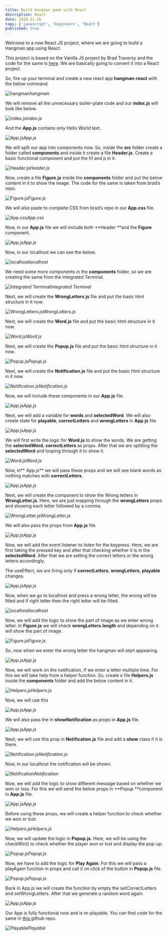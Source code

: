 ```yaml
---
title: Build Hangman game with React
description: React
date: 2020-11-26
tags: ['javascript', 'beginners', 'React']
published: true
---
```


Welcome to a new React JS project, where we are going to build a Hangman app using React.

This project is based on the Vanilla JS project by Brad Traversy and the code for the same is [here](https://github.com/bradtraversy/vanillawebprojects/tree/master/hangman). We are basically going to convert it into a React project.

So, fire up your terminal and create a new react app **hangman-react** with the below command.

![hangman](https://res.cloudinary.com/dxkxvfo2o/image/upload/v1609644179/React-Projects/hangman-react/1_pbhzqx.png)*hangman*

We will remove all the unnecessary boiler-plate code and our **index.js** will look like below.

![index.js](https://res.cloudinary.com/dxkxvfo2o/image/upload/v1609644178/React-Projects/hangman-react/2_iy4ifc.png)*index.js*

And the **App.js** contains only Hello World text.

![App.js](https://res.cloudinary.com/dxkxvfo2o/image/upload/v1609644178/React-Projects/hangman-react/3_anetqm.png)*App.js*

We will split our app into components now. So, inside the **src** folder create a folder called **components** and inside it create a file **Header.js**. Create a basic functional component and put the h1 and p in it.

![Header.js](https://res.cloudinary.com/dxkxvfo2o/image/upload/v1609644178/React-Projects/hangman-react/4_qvjb9a.png)*Header.js*

Now, create a file **Figure.js** inside the **components** folder and put the below content in it to show the image. The code for the same is taken from brad’s repo.

![Figure.js](https://res.cloudinary.com/dxkxvfo2o/image/upload/v1609644179/React-Projects/hangman-react/5_rsupwd.png)*Figure.js*

We will also paste to complete CSS from brad’s repo in our **App.css** file.

![App.css](https://res.cloudinary.com/dxkxvfo2o/image/upload/v1609644179/React-Projects/hangman-react/6_egvltr.png)*App.css*

Now, in our **App.js** file we will include both **Header **and the **Figure** component.

![App.js](https://res.cloudinary.com/dxkxvfo2o/image/upload/v1609644179/React-Projects/hangman-react/7_yz5tlo.png)*App.js*

Now, in our localhost we can see the below.

![localhost](https://res.cloudinary.com/dxkxvfo2o/image/upload/v1609644179/React-Projects/hangman-react/8_axgnct.png)*localhost*

We need some more components in the **components** folder, so we are creating the same from the Integrated Terminal.

![Integrated Terminal](https://res.cloudinary.com/dxkxvfo2o/image/upload/v1609644180/React-Projects/hangman-react/9_tfsdth.png)*Integrated Terminal*

Next, we will create the **WrongLetters.js** file and put the basic html structure in it now.

![WrongLetters.js](https://res.cloudinary.com/dxkxvfo2o/image/upload/v1609644179/React-Projects/hangman-react/10_brzrvr.png)*WrongLetters.js*

Next, we will create the **Word.js** file and put the basic html structure in it now.

![Word.js](https://res.cloudinary.com/dxkxvfo2o/image/upload/v1609644179/React-Projects/hangman-react/11_yr9lm2.png)*Word.js*

Next, we will create the **Popup.js** file and put the basic html structure in it now.

![Popup.js](https://res.cloudinary.com/dxkxvfo2o/image/upload/v1609644180/React-Projects/hangman-react/12_wlhwn6.png)*Popup.js*

Next, we will create the **Notification.js** file and put the basic html structure in it now.

![Notification.js](https://res.cloudinary.com/dxkxvfo2o/image/upload/v1609644180/React-Projects/hangman-react/13_lmkl4k.png)*Notification.js*

Now, we will include these components in our **App.js** file.

![App.js](https://res.cloudinary.com/dxkxvfo2o/image/upload/v1609644180/React-Projects/hangman-react/14_cga8vw.png)*App.js*

Next, we will add a variable for **words** and **selectedWord**. We will also create state for **playable**, **correctLetters** and **wrongLetters** in **App.js** file.

![App.js](https://res.cloudinary.com/dxkxvfo2o/image/upload/v1609644181/React-Projects/hangman-react/15_tusz1a.png)*App.js*

We will first write the logic for **Word.js** to show the words. We are getting the **selectedWord**, **correctLetters** as props. After that we are splitting the **selectedWord** and looping through it to show it.

![Word.js](https://res.cloudinary.com/dxkxvfo2o/image/upload/v1609644180/React-Projects/hangman-react/16_vi81fn.png)*Word.js*

Now, in** App.js** we will pass these props and we will see blank words as nothing matches with **correctLetters**.

![App.js](https://res.cloudinary.com/dxkxvfo2o/image/upload/v1609644180/React-Projects/hangman-react/17_kte0k7.png)*App.js*

Next, we will create the component to show the Wrong letters in **WrongLetter.js**. Here, we are just mapping through the **wrongLetters** props and showing each letter followed by a comma.

![WrongLetter.js](https://res.cloudinary.com/dxkxvfo2o/image/upload/v1609644180/React-Projects/hangman-react/18_nudkc9.png)*WrongLetter.js*

We will also pass the props from **App.js** file.

![App.js](https://res.cloudinary.com/dxkxvfo2o/image/upload/v1609644181/React-Projects/hangman-react/19_pxror8.png)*App.js*

Now, we will add the event listener to listen for the keypress. Here, we are first taking the pressed key and after that checking whether it is in the **selectedWord**. After that we are setting the correct letters or the wrong letters accordingly.

The useEffect, we are firing only if **correctLetters**, **wrongLetters**, **playable** changes.

![App.js](https://res.cloudinary.com/dxkxvfo2o/image/upload/v1609644181/React-Projects/hangman-react/20_fwjclw.png)*App.js*

Now, when we go to localhost and press a wrong letter, the wrong will be filled and if right letter then the right letter will be filled.

![localhost](https://res.cloudinary.com/dxkxvfo2o/image/upload/v1609644181/React-Projects/hangman-react/21_gye2wd.png)*localhost*

Now, we will add the logic to show the part of image as we enter wrong letter. In **Figure.js** we will check **wrongLetters.length** and depending on it will show the part of image.

![Figure.js](https://res.cloudinary.com/dxkxvfo2o/image/upload/v1609644181/React-Projects/hangman-react/22_cnabrt.png)*Figure.js*

So, now when we enter the wrong letter the hangman will start appearing.

![App.js](https://res.cloudinary.com/dxkxvfo2o/image/upload/v1609644181/React-Projects/hangman-react/23_cpwwqg.png)*App.js*

Now, we will work on the notification, if we enter a letter multiple time. For this we will take help from a helper function. So, create a file **Helpers.js** inside the **components** folder and add the below content in it.

![Helpers.js](https://res.cloudinary.com/dxkxvfo2o/image/upload/v1609644181/React-Projects/hangman-react/24_pnrr6k.png)*Helpers.js*

Now, we will use this

![App.js](https://res.cloudinary.com/dxkxvfo2o/image/upload/v1609644182/React-Projects/hangman-react/25_pkrpil.png)*App.js*

We will also pass the in **showNotification** as props in **App.js** file.

![App.js](https://res.cloudinary.com/dxkxvfo2o/image/upload/v1609644182/React-Projects/hangman-react/26_h50uk7.png)*App.js*

Next, we will use this prop in **Notification.js** file and add a **show** class if it is there.

![Notification.js](https://res.cloudinary.com/dxkxvfo2o/image/upload/v1609644182/React-Projects/hangman-react/27_hsqvft.png)*Notification.js*

Now, in our localhost the notification will be shown.

![Notification](https://res.cloudinary.com/dxkxvfo2o/image/upload/v1609644182/React-Projects/hangman-react/28_zibobv.gif)*Notification*

Now, we will add the logic to show different message based on whether we won or loss. For this we will send the below props in **Popup **component in **App.js** file.

![App.js](https://res.cloudinary.com/dxkxvfo2o/image/upload/v1609644182/React-Projects/hangman-react/29_ulj3lx.png)*App.js*

Before using these props, we will create a helper function to check whether we won or lost.

![Helpers.js](https://res.cloudinary.com/dxkxvfo2o/image/upload/v1609644182/React-Projects/hangman-react/30_su04ih.png)*Helpers.js*

Now, we will update the logic in **Popup.js**. Here, we will be using the checkWin() to check whether the player won or lost and display the pop-up.

![Popup.js](https://res.cloudinary.com/dxkxvfo2o/image/upload/v1609644182/React-Projects/hangman-react/31_yyh03v.png)*Popup.js*

Now, we have to add the logic for **Play Again**. For this we will pass a playAgain function in props and call it on click of the button in **Popup.js** file.

![Popup.js](https://res.cloudinary.com/dxkxvfo2o/image/upload/v1609644182/React-Projects/hangman-react/32_fxl97g.png)*Popup.js*

Back in App.js we will create the function by empty the setCorrectLetters and setWrongLetters. After that we generate a random word again.

![App.js](https://res.cloudinary.com/dxkxvfo2o/image/upload/v1609644183/React-Projects/hangman-react/33_th1rw4.png)*App.js*

Our App is fully functional now and is re-playable. You can find code for the same in [this ](https://github.com/nabendu82/hangman-react)github repo.

![Playable](https://res.cloudinary.com/dxkxvfo2o/image/upload/v1609644183/React-Projects/hangman-react/34_esfeay.gif)*Playable*
